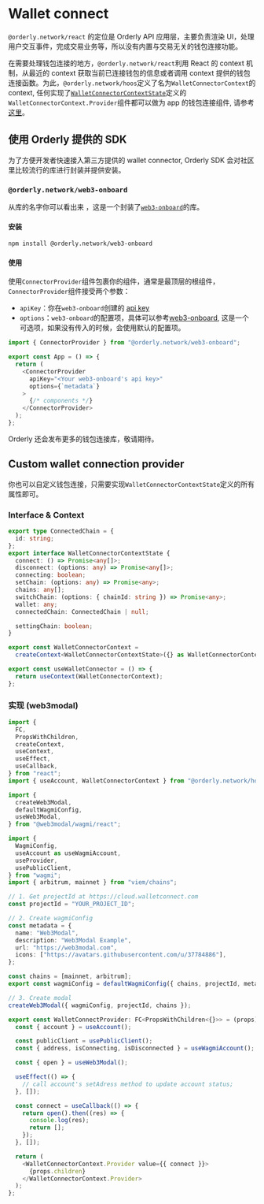 # Wallet connect

`@orderly.network/react` 的定位是 Orderly API 应用层，主要负责渲染 UI，处理用户交互事件，完成交易业务等，所以没有内置与交易无关的钱包连接功能。

在需要处理钱包连接的地方，`@orderly.network/react`利用 React 的 context 机制，从最近的 context 获取当前已连接钱包的信息或者调用 context 提供的钱包连接函数。为此，`@orderly.network/hoos`定义了名为`WalletConnectorContext`的 context, 任何实现了[`WalletConnectorContextState`](/)定义的`WalletConnectorContext.Provider`组件都可以做为 app 的钱包连接组件, 请参考[这里](#custom-wallet-connection-provider)。

## 使用 Orderly 提供的 SDK

为了方便开发者快速接入第三方提供的 wallet connector, Orderly SDK 会对社区里比较流行的库进行封装并提供安装。

### `@orderly.network/web3-onboard`

从库的名字你可以看出来 ，这是一个封装了[`web3-onboard`](https://onboard.blocknative.com/docs/modules/react)的库。

#### 安装

```bash npm2yarn copy
npm install @orderly.network/web3-onboard
```

#### 使用

使用`ConnectorProvider`组件包裹你的组件，通常是最顶层的根组件，`ConnectorProvider`组件接受两个参数：

- `apiKey`：你在`web3-onboard`创建的 [api key](https://explorer.blocknative.com/account)
- `options`：`web3-onboard`的配置项，具体可以参考[web3-onboard](https://onboard.blocknative.com/docs/modules/core#initialization), 这是一个可选项，如果没有传入的时候，会使用默认的配置项。

```typescript copy
import { ConnectorProvider } from "@orderly.network/web3-onboard";

export const App = () => {
  return (
    <ConnectorProvider
      apiKey="<Your web3-onboard's api key>"
      options={`metadata`}
    >
      {/* components */}
    </ConnectorProvider>
  );
};
```

Orderly 还会发布更多的钱包连接库，敬请期待。

## Custom wallet connection provider

你也可以自定义钱包连接，只需要实现`WalletConnectorContextState`定义的所有属性即可。

### Interface & Context

```typescript copy
export type ConnectedChain = {
  id: string;
};
export interface WalletConnectorContextState {
  connect: () => Promise<any[]>;
  disconnect: (options: any) => Promise<any[]>;
  connecting: boolean;
  setChain: (options: any) => Promise<any>;
  chains: any[];
  switchChain: (options: { chainId: string }) => Promise<any>;
  wallet: any;
  connectedChain: ConnectedChain | null;

  settingChain: boolean;
}

export const WalletConnectorContext =
  createContext<WalletConnectorContextState>({} as WalletConnectorContextState);

export const useWalletConnector = () => {
  return useContext(WalletConnectorContext);
};
```

### 实现 (web3modal)

```typescript copy
import {
  FC,
  PropsWithChildren,
  createContext,
  useContext,
  useEffect,
  useCallback,
} from "react";
import { useAccount, WalletConnectorContext } from "@orderly.network/hooks";

import {
  createWeb3Modal,
  defaultWagmiConfig,
  useWeb3Modal,
} from "@web3modal/wagmi/react";

import {
  WagmiConfig,
  useAccount as useWagmiAccount,
  useProvider,
  usePublicClient,
} from "wagmi";
import { arbitrum, mainnet } from "viem/chains";

// 1. Get projectId at https://cloud.walletconnect.com
const projectId = "YOUR_PROJECT_ID";

// 2. Create wagmiConfig
const metadata = {
  name: "Web3Modal",
  description: "Web3Modal Example",
  url: "https://web3modal.com",
  icons: ["https://avatars.githubusercontent.com/u/37784886"],
};

const chains = [mainnet, arbitrum];
export const wagmiConfig = defaultWagmiConfig({ chains, projectId, metadata });

// 3. Create modal
createWeb3Modal({ wagmiConfig, projectId, chains });

export const WalletConnectProvider: FC<PropsWithChildren<{}>> = (props) => {
  const { account } = useAccount();

  const publicClient = usePublicClient();
  const { address, isConnecting, isDisconnected } = useWagmiAccount();

  const { open } = useWeb3Modal();

  useEffect(() => {
    // call account's setAdress method to update account status;
  }, []);

  const connect = useCallback(() => {
    return open().then((res) => {
      console.log(res);
      return [];
    });
  }, []);

  return (
    <WalletConnectorContext.Provider value={{ connect }}>
      {props.children}
    </WalletConnectorContext.Provider>
  );
};
```
